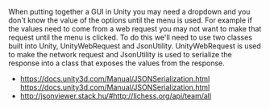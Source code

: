 When putting together a GUI in Unity you may need a dropdown and you don't know the value of the options 
until the menu is used.  For example if the values need to come from a web request you may not want to make that request until 
the menu is clicked.  To do this we'll need to use two classes built into Unity, UnityWebRequest and JsonUtility.   UnityWebRequest 
is used to make the network request and JsonUtility is used to serialize the response into a class that exposes the values from the response.


* https://docs.unity3d.com/Manual/JSONSerialization.html https://docs.unity3d.com/Manual/JSONSerialization.html
* http://jsonviewer.stack.hu/#http://lichess.org/api/team/all